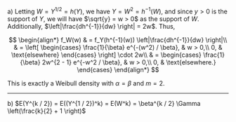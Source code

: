 a) Letting $W = Y^{1 / 2} = h(Y)$, we have $Y = W^2 = h^{-1}(W)$, and since $y > 0$ is the support of $Y$, we will have $\sqrt{y} = w > 0$ as the support of $W$.
Additionally, $\left|\frac{dh^{-1}}{dw} \right| = 2w$.
Thus,

$$
\begin{align*}
    f_W(w) & = f_Y(h^{-1}(w)) \left|\frac{dh^{-1}}{dw} \right|\\
    & = \left[
    \begin{cases}
        \frac{1}{\beta} e^{-(w^2) / \beta}, & w > 0,\\
        0, & \text{elsewhere}
    \end{cases} \right] \cdot 2w\\
    & =
    \begin{cases}
        \frac{1}{\beta} 2w^{2 - 1} e^{-w^2 / \beta}, & w > 0,\\
        0, & \text{elsewhere.}
    \end{cases}
\end{align*}
$$

This is exactly a Weibull density with $\alpha = \beta$ and $m = 2$.

---

b) $E(Y^{k / 2}) = E((Y^{1 / 2})^k) = E(W^k) = \beta^{k / 2} \Gamma \left(\frac{k}{2} + 1 \right)$
